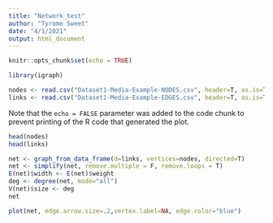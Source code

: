 ```yaml
---
title: "Network_test"
author: "Tyrome Sweet"
date: "4/1/2021"
output: html_document
---
```


```r
knitr::opts_chunk$set(echo = TRUE)
```

```r
library(igraph)
```

```r
nodes <- read.csv("Dataset1-Media-Example-NODES.csv", header=T, as.is=T)
links <- read.csv("Dataset1-Media-Example-EDGES.csv", header=T, as.is=T)
```

Note that the `echo = FALSE` parameter was added to the code chunk to prevent printing of the R code that generated the plot.
```r
head(nodes)
head(links)
```

```r
net <- graph_from_data_frame(d=links, vertices=nodes, directed=T)
net <- simplify(net, remove.multiple = F, remove.loops = T)
E(net)$width <- E(net)$weight
deg <- degree(net, mode="all")
V(net)$size <- deg
net
```
```r
plot(net, edge.arrow.size=.2,vertex.label=NA, edge.color="blue")
```